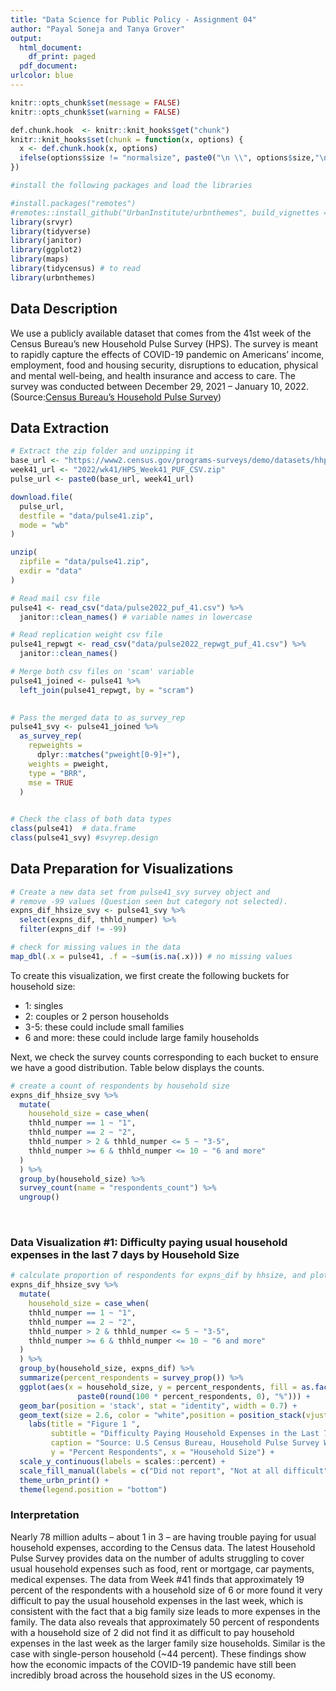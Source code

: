 ```yaml
---
title: "Data Science for Public Policy - Assignment 04"
author: "Payal Soneja and Tanya Grover"
output:
  html_document: 
    df_print: paged
  pdf_document: 
urlcolor: blue
---
```


```r
knitr::opts_chunk$set(message = FALSE)
knitr::opts_chunk$set(warning = FALSE)
```

```r
def.chunk.hook  <- knitr::knit_hooks$get("chunk")
knitr::knit_hooks$set(chunk = function(x, options) {
  x <- def.chunk.hook(x, options)
  ifelse(options$size != "normalsize", paste0("\n \\", options$size,"\n\n", x, "\n\n \\normalsize"), x)
})

```

\begin{center}
\Huge{PPOL 670 | Assignment 4}

\Huge{Data Visualization, Markdown, and Git}
\end{center}

\vspace{0.1in}

```r
#install the following packages and load the libraries

#install.packages("remotes")
#remotes::install_github("UrbanInstitute/urbnthemes", build_vignettes = TRUE)
library(srvyr)
library(tidyverse)
library(janitor)
library(ggplot2)
library(maps)
library(tidycensus) # to read
library(urbnthemes)
```

## Data Description

We use a publicly available dataset that comes from the 41st week of the Census Bureau’s new Household Pulse Survey (HPS). The survey is meant to rapidly capture the effects of COVID-19 pandemic on Americans’ income, employment, food and housing security, disruptions to education, physical and mental well-being, and health insurance and access to care. The survey was conducted between December 29, 2021 – January 10, 2022.
(Source:[Census Bureau’s Household Pulse Survey](https://www.census.gov/programs-surveys/household-pulse-survey/datasets.html#phase3.3))

## Data Extraction

```r
# Extract the zip folder and unzipping it
base_url <- "https://www2.census.gov/programs-surveys/demo/datasets/hhp/"
week41_url <- "2022/wk41/HPS_Week41_PUF_CSV.zip"
pulse_url <- paste0(base_url, week41_url)

download.file(
  pulse_url,
  destfile = "data/pulse41.zip",
  mode = "wb"
)

unzip(
  zipfile = "data/pulse41.zip",
  exdir = "data"
)
```

```r
# Read mail csv file
pulse41 <- read_csv("data/pulse2022_puf_41.csv") %>%
  janitor::clean_names() # variable names in lowercase

# Read replication weight csv file
pulse41_repwgt <- read_csv("data/pulse2022_repwgt_puf_41.csv") %>%
  janitor::clean_names()

# Merge both csv files on 'scam' variable
pulse41_joined <- pulse41 %>%
  left_join(pulse41_repwgt, by = "scram")
  
```

```r
# Pass the merged data to as_survey_rep
pulse41_svy <- pulse41_joined %>%
  as_survey_rep(
    repweights = 
      dplyr::matches("pweight[0-9]+"),
    weights = pweight,
    type = "BRR",
    mse = TRUE
  )
  
```

```r
# Check the class of both data types
class(pulse41)  # data.frame
class(pulse41_svy) #svyrep.design
```

## Data Preparation for Visualizations

```r
# Create a new data set from pulse41_svy survey object and 
# remove -99 values (Question seen but category not selected).
expns_dif_hhsize_svy <- pulse41_svy %>%
  select(expns_dif, thhld_numper) %>%
  filter(expns_dif != -99)

# check for missing values in the data
map_dbl(.x = pulse41, .f = ~sum(is.na(.x))) # no missing values
```

To create this visualization, we first create the following buckets for household size:

+ 1: singles
+ 2: couples or 2 person households
+ 3-5: these could include small families
+ 6 and more: these could include large family households

Next, we check the survey counts corresponding to each bucket to ensure we have a good distribution. Table below displays the counts.
```r
# create a count of respondents by household size
expns_dif_hhsize_svy %>% 
  mutate(
    household_size = case_when(
    thhld_numper == 1 ~ "1",
    thhld_numper == 2 ~ "2",
    thhld_numper > 2 & thhld_numper <= 5 ~ "3-5",
    thhld_numper >= 6 & thhld_numper <= 10 ~ "6 and more"
  )
  ) %>%
  group_by(household_size) %>%
  survey_count(name = "respondents_count") %>%
  ungroup()
```

<br/>

### Data Visualization #1: Difficulty paying usual household expenses in the last 7 days by Household Size

```r
# calculate proportion of respondents for expns_dif by hhsize, and plot the visualization.
expns_dif_hhsize_svy %>%
  mutate(
    household_size = case_when(
    thhld_numper == 1 ~ "1",
    thhld_numper == 2 ~ "2",
    thhld_numper > 2 & thhld_numper <= 5 ~ "3-5",
    thhld_numper >= 6 & thhld_numper <= 10 ~ "6 and more"
  )
  ) %>%
  group_by(household_size, expns_dif) %>%
  summarize(percent_respondents = survey_prop()) %>%
  ggplot(aes(x = household_size, y = percent_respondents, fill = as.factor(expns_dif), label =
               paste0(round(100 * percent_respondents, 0), "%"))) +
  geom_bar(position = 'stack', stat = "identity", width = 0.7) +
  geom_text(size = 2.6, color = "white",position = position_stack(vjust = 0.5)) +
    labs(title = "Figure 1 ", 
         subtitle = "Difficulty Paying Household Expenses in the Last 7 Days by Houshehold Size",
         caption = "Source: U.S Census Bureau, Household Pulse Survey Week 41 of 2022", 
         y = "Percent Respondents", x = "Household Size") +
  scale_y_continuous(labels = scales::percent) +
  scale_fill_manual(labels = c("Did not report", "Not at all difficult", "A little difficult", "Somewhat difficult", "Very Difficult"), values = c("#cfe8f3", "#73bfe2", "#1696d2", "#0a4c6a", "#000000")) +
  theme_urbn_print() +
  theme(legend.position = "bottom")
```

### Interpretation

Nearly 78 million adults – about 1 in 3 – are having trouble paying for usual household expenses, according to the Census data. The latest Household Pulse Survey provides data on the number of adults struggling to cover usual household expenses such as food, rent or mortgage, car payments, medical expenses. The data from Week #41 finds that approximately 19 percent of the respondents with a household size of 6 or more found it very difficult to pay the usual household expenses in the last week, which is consistent with the fact that a big family size leads to more expenses in the family. The data also reveals that approximately 50 percent of respondents with a household size of 2 did not find it as difficult to pay household expenses in the last week as the larger family size households. Similar is the case with single-person household (~44 percent). These findings show how the economic impacts of the COVID-19 pandemic have still been incredibly broad across the household sizes in the US economy.